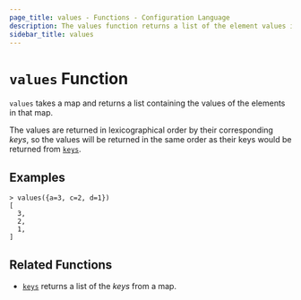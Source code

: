 ```yaml
---
page_title: values - Functions - Configuration Language
description: The values function returns a list of the element values in a given map.
sidebar_title: values
---
```


# `values` Function

`values` takes a map and returns a list containing the values of the elements
in that map.

The values are returned in lexicographical order by their corresponding _keys_,
so the values will be returned in the same order as their keys would be
returned from [`keys`](/language/functions/keys).

## Examples

```
> values({a=3, c=2, d=1})
[
  3,
  2,
  1,
]
```

## Related Functions

* [`keys`](/language/functions/keys) returns a list of the _keys_ from a map.
